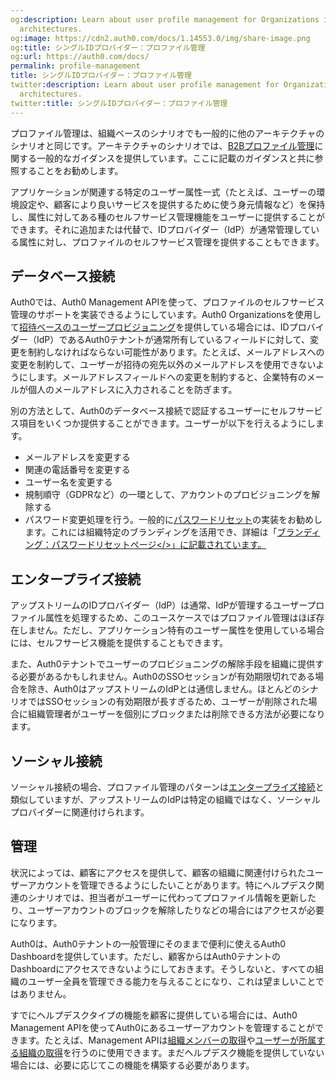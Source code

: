 ```yaml
---
og:description: Learn about user profile management for Organizations in multi-tenant
  architectures.
og:image: https://cdn2.auth0.com/docs/1.14553.0/img/share-image.png
og:title: シングルIDプロバイダー：プロファイル管理
og:url: https://auth0.com/docs/
permalink: profile-management
title: シングルIDプロバイダー：プロファイル管理
twitter:description: Learn about user profile management for Organizations in multi-tenant
  architectures.
twitter:title: シングルIDプロバイダー：プロファイル管理
---
```


プロファイル管理は、組織ベースのシナリオでも一般的に他のアーキテクチャのシナリオと同じです。アーキテクチャのシナリオでは、[B2Bプロファイル管理](/architecture-scenarios/b2b/profile-management)に関する一般的なガイダンスを提供しています。ここに記載のガイダンスと共に参照することをお勧めします。



アプリケーションが関連する特定のユーザー属性一式（たとえば、ユーザーの環境設定や、顧客により良いサービスを提供するために使う身元情報など）を保持し、属性に対してある種のセルフサービス管理機能をユーザーに提供することができます。それに追加または代替で、IDプロバイダー（IdP）が通常管理している属性に対し、プロファイルのセルフサービス管理を提供することもできます。



## データベース接続

Auth0では、Auth0 Management APIを使って、プロファイルのセルフサービス管理のサポートを実装できるようにしています。Auth0 Organizationsを使用して[招待ベースのユーザープロビジョニング](/organizations/invite-members)を提供している場合には、IDプロバイダー（IdP）であるAuth0テナントが通常所有しているフィールドに対して、変更を制約しなければならない可能性があります。たとえば、メールアドレスへの変更を制約して、ユーザーが招待の宛先以外のメールアドレスを使用できないようにします。メールアドレスフィールドへの変更を制約すると、企業特有のメールが個人のメールアドレスに入力されることを防ぎます。

別の方法として、Auth0のデータベース接続で認証するユーザーにセルフサービス項目をいくつか提供することができます。ユーザーが以下を行えるようにします。

* メールアドレスを変更する
* 関連の電話番号を変更する
* ユーザー名を変更する
* 規制順守（GDPRなど）の一環として、アカウントのプロビジョニングを解除する
* パスワード変更処理を行う。一般的に[パスワードリセット](/connections/database/password-change#trigger-an-interactive-password-reset-flow)の実装をお勧めします。これには組織特定のブランディングを活用でき、詳細は「[ブランディング：パスワードリセットページ</>」に記載されています。](/architecture-scenarios/multiple-organization-architecture/single-identity-provider-organizations/branding)



## エンタープライズ接続

アップストリームのIDプロバイダー（IdP）は通常、IdPが管理するユーザープロファイル属性を処理するため、このユースケースではプロファイル管理はほぼ存在しません。ただし、アプリケーション特有のユーザー属性を使用している場合には、セルフサービス機能を提供することもできます。

また、Auth0テナントでユーザーのプロビジョニングの解除手段を組織に提供する必要があるかもしれません。Auth0のSSOセッションが有効期限切れである場合を除き、Auth0はアップストリームのIdPとは通信しません。ほとんどのシナリオではSSOセッションの有効期限が長すぎるため、ユーザーが削除された場合に組織管理者がユーザーを個別にブロックまたは削除できる方法が必要になります。

## ソーシャル接続

ソーシャル接続の場合、プロファイル管理のパターンは[エンタープライズ接続](#enterprise-connection)と類似していますが、アップストリームのIdPは特定の組織ではなく、ソーシャルプロバイダーに関連付けられます。

## 管理

状況によっては、顧客にアクセスを提供して、顧客の組織に関連付けられたユーザーアカウントを管理できるようにしたいことがあります。特にヘルプデスク関連のシナリオでは、担当者がユーザーに代わってプロファイル情報を更新したり、ユーザーアカウントのブロックを解除したりなどの場合にはアクセスが必要になります。

Auth0は、Auth0テナントの一般管理にそのままで便利に使えるAuth0 Dashboardを提供しています。ただし、顧客からはAuth0テナントのDashboardにアクセスできないようにしておきます。そうしないと、すべての組織のユーザー全員を管理できる能力を与えることになり、これは望ましいことではありません。



すでにヘルプデスクタイプの機能を顧客に提供している場合には、Auth0 Management APIを使ってAuth0にあるユーザーアカウントを管理することができます。たとえば、Management APIは[組織メンバーの取得](/organizations/retrieve-members)や[ユーザーが所属する組織の取得](/organizations/retrieve-user-membership)を行うのに使用できます。まだヘルプデスク機能を提供していない場合には、必要に応じてこの機能を構築する必要があります。